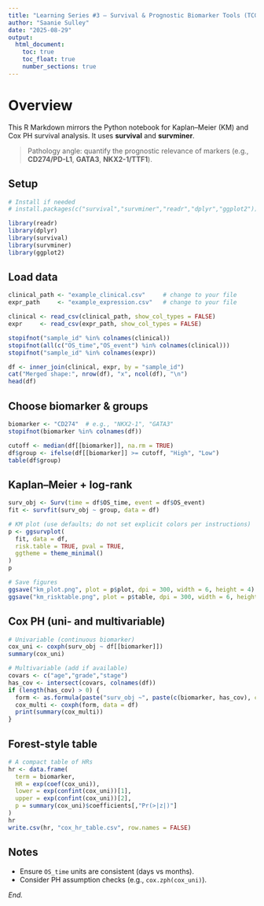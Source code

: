 ```yaml
---
title: "Learning Series #3 — Survival & Prognostic Biomarker Tools (TCGA)"
author: "Saanie Sulley"
date: "2025-08-29"
output:
  html_document:
    toc: true
    toc_float: true
    number_sections: true
---
```


# Overview

This R Markdown mirrors the Python notebook for Kaplan–Meier (KM) and Cox PH survival analysis.
It uses **survival** and **survminer**.

> Pathology angle: quantify the prognostic relevance of markers (e.g., **CD274/PD-L1**, **GATA3**, **NKX2-1/TTF1**).

## Setup

```r
# Install if needed
# install.packages(c("survival","survminer","readr","dplyr","ggplot2"))

library(readr)
library(dplyr)
library(survival)
library(survminer)
library(ggplot2)
```

## Load data

```r
clinical_path <- "example_clinical.csv"     # change to your file
expr_path     <- "example_expression.csv"   # change to your file

clinical <- read_csv(clinical_path, show_col_types = FALSE)
expr     <- read_csv(expr_path, show_col_types = FALSE)

stopifnot("sample_id" %in% colnames(clinical))
stopifnot(all(c("OS_time","OS_event") %in% colnames(clinical)))
stopifnot("sample_id" %in% colnames(expr))

df <- inner_join(clinical, expr, by = "sample_id")
cat("Merged shape:", nrow(df), "x", ncol(df), "\n")
head(df)
```

## Choose biomarker & groups

```r
biomarker <- "CD274"  # e.g., "NKX2-1", "GATA3"
stopifnot(biomarker %in% colnames(df))

cutoff <- median(df[[biomarker]], na.rm = TRUE)
df$group <- ifelse(df[[biomarker]] >= cutoff, "High", "Low")
table(df$group)
```

## Kaplan–Meier + log-rank

```r
surv_obj <- Surv(time = df$OS_time, event = df$OS_event)
fit <- survfit(surv_obj ~ group, data = df)

# KM plot (use defaults; do not set explicit colors per instructions)
p <- ggsurvplot(
  fit, data = df,
  risk.table = TRUE, pval = TRUE,
  ggtheme = theme_minimal()
)
p

# Save figures
ggsave("km_plot.png", plot = p$plot, dpi = 300, width = 6, height = 4)
ggsave("km_risktable.png", plot = p$table, dpi = 300, width = 6, height = 2.5)
```

## Cox PH (uni- and multivariable)

```r
# Univariable (continuous biomarker)
cox_uni <- coxph(surv_obj ~ df[[biomarker]])
summary(cox_uni)

# Multivariable (add if available)
covars <- c("age","grade","stage")
has_cov <- intersect(covars, colnames(df))
if (length(has_cov) > 0) { 
  form <- as.formula(paste("surv_obj ~", paste(c(biomarker, has_cov), collapse = " + ")))
  cox_multi <- coxph(form, data = df)
  print(summary(cox_multi))
}
```

## Forest-style table

```r
# A compact table of HRs
hr <- data.frame(
  term = biomarker,
  HR = exp(coef(cox_uni)),
  lower = exp(confint(cox_uni))[1],
  upper = exp(confint(cox_uni))[2],
  p = summary(cox_uni)$coefficients[,"Pr(>|z|)"]
)
hr
write.csv(hr, "cox_hr_table.csv", row.names = FALSE)
```

## Notes
- Ensure `OS_time` units are consistent (days vs months).
- Consider PH assumption checks (e.g., `cox.zph(cox_uni)`).

*End.*
